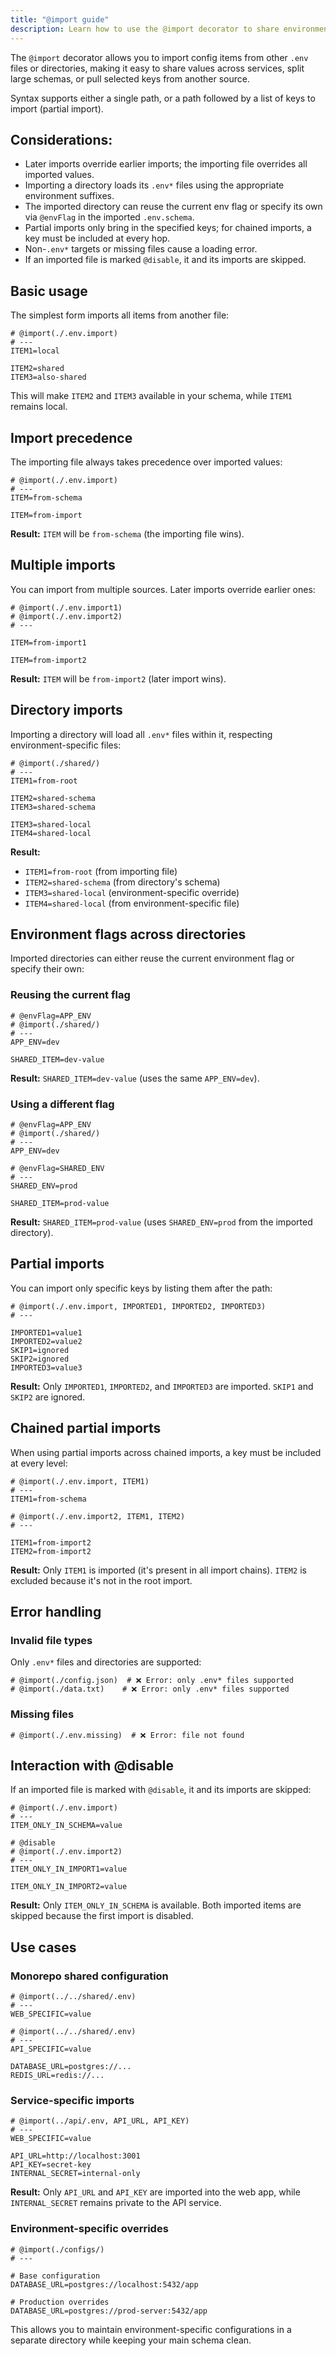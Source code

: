 ```yaml
---
title: "@import guide"
description: Learn how to use the @import decorator to share environment variables across files and services
---
```


The `@import` decorator allows you to import config items from other `.env` files or directories, making it easy to share values across services, split large schemas, or pull selected keys from another source.

Syntax supports either a single path, or a path followed by a list of keys to import (partial import).

## Considerations:
- Later imports override earlier imports; the importing file overrides all imported values.
- Importing a directory loads its `.env*` files using the appropriate environment suffixes.
- The imported directory can reuse the current env flag or specify its own via `@envFlag` in the imported `.env.schema`.
- Partial imports only bring in the specified keys; for chained imports, a key must be included at every hop.
- Non-`.env*` targets or missing files cause a loading error.
- If an imported file is marked `@disable`, it and its imports are skipped.

## Basic usage

The simplest form imports all items from another file:

```env-spec title=".env.schema"
# @import(./.env.import)
# ---
ITEM1=local
```

```env-spec title=".env.import"
ITEM2=shared
ITEM3=also-shared
```

This will make `ITEM2` and `ITEM3` available in your schema, while `ITEM1` remains local.

## Import precedence

The importing file always takes precedence over imported values:

```env-spec title=".env.schema"
# @import(./.env.import)
# ---
ITEM=from-schema
```

```env-spec title=".env.import"
ITEM=from-import
```

**Result:** `ITEM` will be `from-schema` (the importing file wins).

## Multiple imports

You can import from multiple sources. Later imports override earlier ones:

```env-spec title=".env.schema"
# @import(./.env.import1)
# @import(./.env.import2)
# ---
```

```env-spec title=".env.import1"
ITEM=from-import1
```

```env-spec title=".env.import2"
ITEM=from-import2
```

**Result:** `ITEM` will be `from-import2` (later import wins).

## Directory imports

Importing a directory will load all `.env*` files within it, respecting environment-specific files:

```env-spec title=".env.schema"
# @import(./shared/)
# ---
ITEM1=from-root
```

```env-spec title="./shared/.env.schema"
ITEM2=shared-schema
ITEM3=shared-schema
```

```env-spec title="./shared/.env.local"
ITEM3=shared-local
ITEM4=shared-local
```

**Result:**
- `ITEM1=from-root` (from importing file)
- `ITEM2=shared-schema` (from directory's schema)
- `ITEM3=shared-local` (environment-specific override)
- `ITEM4=shared-local` (from environment-specific file)

## Environment flags across directories

Imported directories can either reuse the current environment flag or specify their own:

### Reusing the current flag

```env-spec title=".env.schema"
# @envFlag=APP_ENV
# @import(./shared/)
# ---
APP_ENV=dev
```

```env-spec title="./shared/.env.dev"
SHARED_ITEM=dev-value
```

**Result:** `SHARED_ITEM=dev-value` (uses the same `APP_ENV=dev`).

### Using a different flag

```env-spec title=".env.schema"
# @envFlag=APP_ENV
# @import(./shared/)
# ---
APP_ENV=dev
```

```env-spec title="./shared/.env.schema"
# @envFlag=SHARED_ENV
# ---
SHARED_ENV=prod
```

```env-spec title="./shared/.env.prod"
SHARED_ITEM=prod-value
```

**Result:** `SHARED_ITEM=prod-value` (uses `SHARED_ENV=prod` from the imported directory).

## Partial imports

You can import only specific keys by listing them after the path:

```env-spec title=".env.schema"
# @import(./.env.import, IMPORTED1, IMPORTED2, IMPORTED3)
# ---
```

```env-spec title=".env.import"
IMPORTED1=value1
IMPORTED2=value2
SKIP1=ignored
SKIP2=ignored
IMPORTED3=value3
```

**Result:** Only `IMPORTED1`, `IMPORTED2`, and `IMPORTED3` are imported. `SKIP1` and `SKIP2` are ignored.

## Chained partial imports

When using partial imports across chained imports, a key must be included at every level:

```env-spec title=".env.schema"
# @import(./.env.import, ITEM1)
# ---
ITEM1=from-schema
```

```env-spec title=".env.import"
# @import(./.env.import2, ITEM1, ITEM2)
# ---
```

```env-spec title=".env.import2"
ITEM1=from-import2
ITEM2=from-import2
```

**Result:** Only `ITEM1` is imported (it's present in all import chains). `ITEM2` is excluded because it's not in the root import.

## Error handling

### Invalid file types

Only `.env*` files and directories are supported:

```env-spec
# @import(./config.json)  # ❌ Error: only .env* files supported
# @import(./data.txt)    # ❌ Error: only .env* files supported
```

### Missing files

```env-spec
# @import(./.env.missing)  # ❌ Error: file not found
```

## Interaction with @disable

If an imported file is marked with `@disable`, it and its imports are skipped:

```env-spec title=".env.schema"
# @import(./.env.import)
# ---
ITEM_ONLY_IN_SCHEMA=value
```

```env-spec title=".env.import"
# @disable
# @import(./.env.import2)
# ---
ITEM_ONLY_IN_IMPORT1=value
```

```env-spec title=".env.import2"
ITEM_ONLY_IN_IMPORT2=value
```

**Result:** Only `ITEM_ONLY_IN_SCHEMA` is available. Both imported items are skipped because the first import is disabled.

## Use cases

### Monorepo shared configuration

```env-spec title="apps/web/.env.schema"
# @import(../../shared/.env)
# ---
WEB_SPECIFIC=value
```

```env-spec title="apps/api/.env.schema"
# @import(../../shared/.env)
# ---
API_SPECIFIC=value
```

```env-spec title="shared/.env"
DATABASE_URL=postgres://...
REDIS_URL=redis://...
```

### Service-specific imports

```env-spec title="apps/web/.env.schema"
# @import(../api/.env, API_URL, API_KEY)
# ---
WEB_SPECIFIC=value
```

```env-spec title="apps/api/.env"
API_URL=http://localhost:3001
API_KEY=secret-key
INTERNAL_SECRET=internal-only
```

**Result:** Only `API_URL` and `API_KEY` are imported into the web app, while `INTERNAL_SECRET` remains private to the API service.

### Environment-specific overrides

```env-spec title=".env.schema"
# @import(./configs/)
# ---
```

```env-spec title="./configs/.env.schema"
# Base configuration
DATABASE_URL=postgres://localhost:5432/app
```

```env-spec title="./configs/.env.production"
# Production overrides
DATABASE_URL=postgres://prod-server:5432/app
```

This allows you to maintain environment-specific configurations in a separate directory while keeping your main schema clean.
